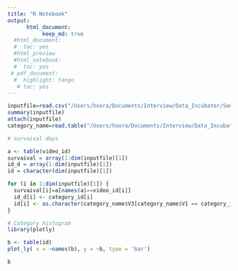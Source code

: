 ```yaml
---
title: "R Notebook"
output:
      html_document:
           keep_md: true
  #html_document:
  #  toc: yes
  #html_preview
  #html_notebook:
  #  toc: yes
 # pdf_document:
  #  highlight: tango
   # toc: yes
---
```


```r
inputfile=read.csv("/Users/hoora/Documents/Interview/Data_Incubator/Semifinal/Challenge/youtube/USvideos.csv",header = TRUE)
summary(inputfile)
attach(inputfile)
category_name=read.table("/Users/hoora/Documents/Interview/Data_Incubator/Semifinal/Challenge/youtube/US_category_id.json")

```

```r
# survaival days

a <- table(video_id)
survaival = array(1:dim(inputfile)[1]) 
id_d = array(1:dim(inputfile)[1])
id = character(dim(inputfile)[1])

for (i in 1:dim(inputfile)[1]) {
  survaival[i]=a[names(a)==video_id[i]]
  id_d[i] <- category_id[i]
  id[i] <- as.character(category_name$V3[category_name$V1 == category_id[i]] )
} 

# Category histogram
library(plotly)

b <- table(id)
plot_ly( x = ~names(b), y = ~b, type = 'bar')

```



```r
b
```

